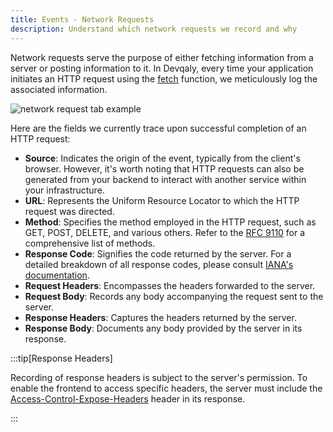 ```yaml
---
title: Events - Network Requests
description: Understand which network requests we record and why
---
```



Network requests serve the purpose of either fetching information from a server or posting information to it. In Devqaly,
every time your application initiates an HTTP request using the
<a href="https://developer.mozilla.org/en-US/docs/Web/API/Fetch_API" target="_blank">fetch</a> function, we meticulously
log the associated information.

<Image src={networkRequestTabExample} alt="network request tab example"/>

Here are the fields we currently trace upon successful completion of an HTTP request:

- **Source**: Indicates the origin of the event, typically from the client's browser. However, it's worth noting that
HTTP requests can also be generated from your backend to interact with another service within your infrastructure.
- **URL**: Represents the Uniform Resource Locator to which the HTTP request was directed.
- **Method**: Specifies the method employed in the HTTP request, such as GET, POST, DELETE, and various others.
Refer to the <a href="https://www.rfc-editor.org/rfc/rfc9110#name-methods" target="_blank">RFC 9110</a> for a
comprehensive list of methods.
- **Response Code**: Signifies the code returned by the server. For a detailed breakdown of all response codes, please consult <a href="https://www.iana.org/assignments/http-status-codes/http-status-codes.xhtml" target="_blank">IANA's documentation</a>.
- **Request Headers**: Encompasses the headers forwarded to the server.
- **Request Body**: Records any body accompanying the request sent to the server.
- **Response Headers**: Captures the headers returned by the server.
- **Response Body**: Documents any body provided by the server in its response.

:::tip[Response Headers]

Recording of response headers is subject to the server's permission. To enable the frontend to access specific headers,
the server must include the <a href="https://developer.mozilla.org/en-US/docs/Web/HTTP/Headers/Access-Control-Expose-Headers" target="_blank">Access-Control-Expose-Headers</a> header in its response.

:::